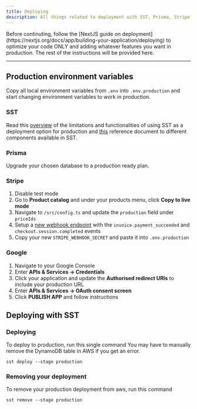 ```yaml
---
title: Deploying
description: All things related to deployment with SST, Prisma, Stripe and Google
---
```


<Callout title="Note">
  Before continuting, follow the [NextJS guide on
  deployment](https://nextjs.org/docs/app/building-your-application/deploying)
  to optimize your code ONLY and adding whatever features you want in
  production. The rest of the instructions will be provided here.
</Callout>

---

## Production environment variables

Copy all local environment variables from `.env` into `.env.production` and start changing environment variables to work in production.

### SST

Read this [overview](https://opennext.js.org/aws) of the limitations and functionalities of using SST as a deployment option for production and [this](https://sst.dev/docs/component/aws/nextjs) reference document to different components available in SST.

### Prisma

Upgrade your chosen database to a production ready plan.

### Stripe

1. Disable test mode
2. Go to **Product catalog** and under your products menu, click **Copy to live mode**
3. Navigate to `/src/config.ts` and update the `production` field under `priceIds`
4. Setup a [new webhook endpoint](https://docs.stripe.com/development/dashboard/webhooks) with the `invoice.payment_succeeded` and `checkout.session.completed` events
5. Copy your new `STRIPE_WEBHOOK_SECRET` and paste it into `.env.production`

### Google

1. Navigate to your Google Console
2. Enter **APIs & Services -> Credentials**
3. Click your application and update the **Authorised redirect URIs** to include your production URL
4. Enter **APIs & Services -> OAuth consent screen**
5. Click **PUBLISH APP** and follow instructions

## Deploying with SST

### Deploying
To deploy to production, run this single command
<Callout>You may have to manually remove the DynamoDB table in AWS if you get an error.</Callout>
```shell
sst deploy --stage production
```

### Removing your deployment
To remove your production deployment from aws, run this command

```shell
sst remove --stage production
```